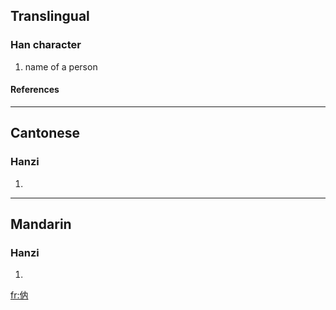 ==Translingual==
===Han character===
{{Han char|rad=人|as=04|sn=6|four=|canj=人人月 (OOB)}}
# name of a person
====References====
{{Han ref|kx=0096.090|hdz=10122.010|uh=343B|ud=13371}}

----
==Cantonese==
===Hanzi===
{{yue-hanzi|jyut=|y=fu1, mou5 noi6}}
# {{defn|Cantonese}}

----
==Mandarin==
===Hanzi===
{{cmn-hanzi|pin=[[nèi]] (nei4)|wg=nei<sup>4</sup>}}
# {{defn|Mandarin}}

[[fr:㐻]]